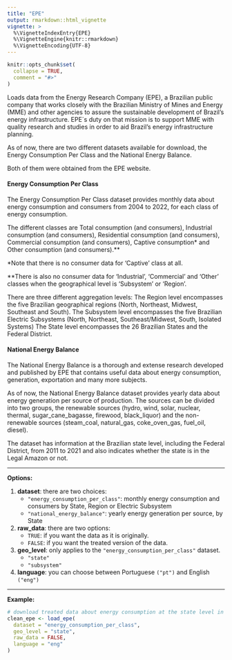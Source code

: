 ```yaml
---
title: "EPE"
output: rmarkdown::html_vignette
vignette: >
  %\VignetteIndexEntry{EPE}
  %\VignetteEngine{knitr::rmarkdown}
  %\VignetteEncoding{UTF-8}
---
```


```r
knitr::opts_chunk$set(
  collapse = TRUE,
  comment = "#>"
)
```

Loads data from the Energy Research Company (EPE), a Brazilian public company that works closely with the Brazilian Ministry of Mines and Energy (MME) and other agencies to assure the sustainable development of Brazil's energy infrastructure. EPE´s duty on that mission is to support MME with quality research and studies in order to aid Brazil's energy infrastructure planning.

As of now, there are two different datasets available for download, the Energy Consumption Per Class and the National Energy Balance.

Both of them were obtained from the EPE website.

#### Energy Consumption Per Class
The Energy Consumption Per Class dataset provides monthly data about energy consumption and consumers from 2004 to 2022, for each class of energy consumption.

The different classes are Total consumption (and consumers), Industrial consumption (and consumers), Residential consumption (and consumers), Commercial consumption (and consumers), Captive consumption* and Other consumption (and consumers).**

*Note that there is no consumer data for 'Captive' class at all.

**There is also no consumer data for 'Industrial', 'Commercial' and 'Other' classes when the geographical level is 'Subsystem' or 'Region'.

There are three different aggregation levels: 
The Region level encompasses the five Brazilian geographical regions (North, Northeast, Midwest, Southeast and South).
The Subsystem level encompasses the five Brazilian Electric Subsystems (North, Northeast, Southeast/Midwest, South, Isolated Systems)
The State level encompasses the 26 Brazilian States and the Federal District.

#### National Energy Balance
The National Energy Balance is a thorough and extense research developed and published by EPE that contains useful data about energy consumption, generation, exportation and many more subjects.

As of now, the National Energy Balance dataset provides yearly data about energy generation per source of production. The sources can be divided into two groups, the renewable sources (hydro, wind, solar, nuclear, thermal, sugar_cane_bagasse, firewood, black_liquor) and the non-renewable sources (steam_coal, natural_gas, coke_oven_gas, fuel_oil, diesel).

The dataset has information at the Brazilian state level, including the Federal District, from 2011 to 2021 and also indicates whether the state is in the Legal Amazon or not.




***
**Options:**

  1. **dataset**: there are two choices:
      * `"energy_consumption_per_class"`: monthly energy consumption and consumers by State, Region or Electric Subsystem
      * `"national_energy_balance"`: yearly energy generation per source, by State

  2. **raw_data**: there are two options:
      * `TRUE`: if you want the data as it is originally.
      * `FALSE`: if you want the treated version of the data. 
      
  3. **geo_level**: only applies to the `"energy_consumption_per_class"` dataset. 
      * `"state"`
      * `"subsystem"`

  4. **language**: you can choose between Portuguese `("pt")` and English `("eng")`
  
***

**Example:**  
  
```r
# download treated data about energy consumption at the state level in english
clean_epe <- load_epe(
  dataset = "energy_consumption_per_class",
  geo_level = "state",
  raw_data = FALSE,
  language = "eng"
)
```
